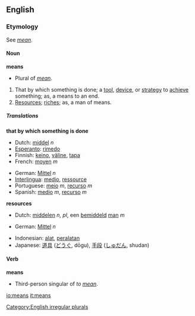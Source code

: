 ==English==

{{rank|hundred|believe|white|282|means|thus|order|near}}

===Etymology===
See ''[[mean]]''.
====Noun====
'''means'''
*Plural of ''[[mean]]''.
[[Category:English irregular plurals]]
{{en-noun|means|means}}
#That by which something is done; a [[tool]], [[device]], or [[strategy]] to [[achieve]] something; as, a means to an end.
#[[resources|Resources]]; [[riches]]; as, a man of means.

=====Translations=====
'''that by which something is done'''
{{top}}
*Dutch: [[middel]] ''n''
*[[Esperanto]]: [[rimedo]]
*Finnish: [[keino]], [[väline]], [[tapa]]
*French: [[moyen]] ''m''
{{mid}}
*German: [[Mittel]] ''n''
*[[Interlingua]]: [[medio]], [[ressource]]
*Portuguese: [[meio]] ''m'', [[recurso]] ''m''
*Spanish: [[medio]] ''m'', [[recurso]] ''m''
{{bottom}}

'''resources'''
{{top}}
*Dutch: [[middelen]] ''n, pl'', een [[bemiddeld]] [[man]] ''m''
{{mid}}
*German: [[Mittel]] ''n''
{{bottom}}

{{checktrans}}
*Indonesian: [[alat]], [[alat|peralatan]]
*Japanese: [[道具]] ([[どうぐ]], dōgu), [[手段]] ([[しゅだん]], shudan)

====Verb====
'''means'''
*Third-person singular of ''to [[mean]]''.

[[io:means]]
[[it:means]]